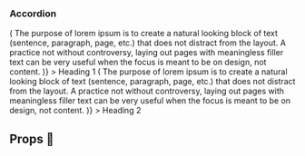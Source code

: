 

<Meta title="Molecules/Accordion" component={AccordionVanilla} />

### Accordion
<Preview>
  <Story name="Accordion">
   <Accordion>
      <Accordion.Panel
        id="accordion-1"
        renderPanelBody={() => (
          <Para>
            The purpose of lorem ipsum is to create a natural looking block of text (sentence,
            paragraph, page, etc.) that does not distract from the layout. A practice not without
            controversy, laying out pages with meaningless filler text can be very useful when the
            focus is meant to be on design, not content.
          </Para>
        )}
      >
        <Accordion.Panel.Header>
          <Heading HeadingType="h3" style={{ display: 'inline-block' }}>
            Heading 1
          </Heading>
        </Accordion.Panel.Header>
      </Accordion.Panel>
      <Accordion.Panel
        renderPanelBody={() => (
          <Para>
            The purpose of lorem ipsum is to create a natural looking block of text (sentence,
            paragraph, page, etc.) that does not distract from the layout. A practice not without
            controversy, laying out pages with meaningless filler text can be very useful when the
            focus is meant to be on design, not content.
          </Para>
        )}
      >
        <Accordion.Panel.Header>
          <Heading HeadingType="h3" style={{ display: 'inline-block' }}>
            Heading 2
          </Heading>
        </Accordion.Panel.Header>
      </Accordion.Panel>
    </Accordion>
  </Story>
</Preview>

## Props 🔧

<Props of={AccordionVanilla} />

